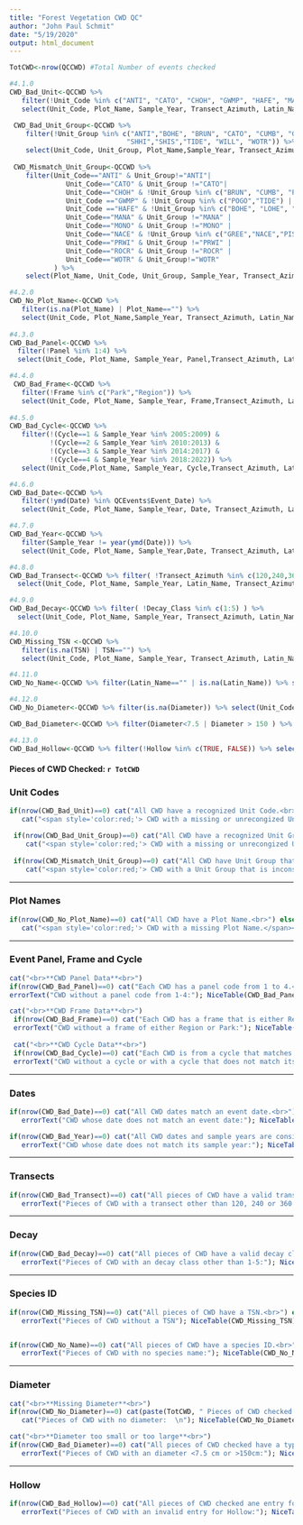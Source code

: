 ```yaml
---
title: "Forest Vegetation CWD QC"
author: "John Paul Schmit"
date: "5/19/2020"
output: html_document
---
```



```r


TotCWD<-nrow(QCCWD) #Total Number of events checked

#4.1.0
CWD_Bad_Unit<-QCCWD %>% 
   filter(!Unit_Code %in% c("ANTI", "CATO", "CHOH", "GWMP", "HAFE", "MANA", "MONO", "NACE", "PRWI", "ROCR", "WOTR")) %>% 
   select(Unit_Code, Plot_Name, Sample_Year, Transect_Azimuth, Latin_Name, Diameter)

 CWD_Bad_Unit_Group<-QCCWD %>% 
    filter(!Unit_Group %in% c("ANTI","BOHE", "BRUN", "CATO", "CUMB", "GREE", "LOHE", "MAHE", "MANA", "MONO", "NACE", "PISC", "POGO","PRWI", "ROCR", 
                             "SHHI","SHIS","TIDE", "WILL", "WOTR")) %>% 
    select(Unit_Code, Unit_Group, Plot_Name,Sample_Year, Transect_Azimuth, Latin_Name, Diameter)
 
 CWD_Mismatch_Unit_Group<-QCCWD %>% 
    filter(Unit_Code=="ANTI" & Unit_Group!="ANTI"|
              Unit_Code=="CATO" & Unit_Group !="CATO"|
              Unit_Code=="CHOH" & !Unit_Group %in% c("BRUN", "CUMB", "POGO", "WILL") |
              Unit_Code =="GWMP" & !Unit_Group %in% c("POGO","TIDE") |
              Unit_Code =="HAFE" & !Unit_Group %in% c("BOHE", "LOHE", "MAHE","SHHI", "SHIS")|
              Unit_Code=="MANA" & Unit_Group !="MANA" |
              Unit_Code=="MONO" & Unit_Group !="MONO" |
              Unit_Code=="NACE" & !Unit_Group %in% c("GREE","NACE","PISC")|
              Unit_Code=="PRWI" & Unit_Group !="PRWI" |
              Unit_Code=="ROCR" & Unit_Group !="ROCR" |
              Unit_Code=="WOTR" & Unit_Group!="WOTR"
           ) %>% 
    select(Plot_Name, Unit_Code, Unit_Group, Sample_Year, Transect_Azimuth, Latin_Name, Diameter)

#4.2.0
CWD_No_Plot_Name<-QCCWD %>% 
   filter(is.na(Plot_Name) | Plot_Name=="") %>% 
   select(Unit_Code, Plot_Name,Sample_Year, Transect_Azimuth, Latin_Name, Diameter)
 
#4.3.0
CWD_Bad_Panel<-QCCWD %>%
  filter(!Panel %in% 1:4) %>% 
  select(Unit_Code, Plot_Name, Sample_Year, Panel,Transect_Azimuth, Latin_Name, Diameter)

#4.4.0
 CWD_Bad_Frame<-QCCWD %>%
   filter(!Frame %in% c("Park","Region")) %>% 
   select(Unit_Code, Plot_Name, Sample_Year, Frame,Transect_Azimuth, Latin_Name, Diameter)
 
#4.5.0
CWD_Bad_Cycle<-QCCWD %>% 
   filter(!(Cycle==1 & Sample_Year %in% 2005:2009) &
          !(Cycle==2 & Sample_Year %in% 2010:2013) &
          !(Cycle==3 & Sample_Year %in% 2014:2017) &
          !(Cycle==4 & Sample_Year %in% 2018:2022)) %>% 
   select(Unit_Code,Plot_Name, Sample_Year, Cycle,Transect_Azimuth, Latin_Name, Diameter)

#4.6.0
CWD_Bad_Date<-QCCWD %>% 
   filter(!ymd(Date) %in% QCEvents$Event_Date) %>% 
   select(Unit_Code, Plot_Name, Sample_Year, Date, Transect_Azimuth, Latin_Name, Diameter)

#4.7.0
CWD_Bad_Year<-QCCWD %>% 
   filter(Sample_Year != year(ymd(Date))) %>% 
   select(Unit_Code, Plot_Name, Sample_Year,Date, Transect_Azimuth, Latin_Name, Diameter)

#4.8.0
CWD_Bad_Transect<-QCCWD %>% filter( !Transect_Azimuth %in% c(120,240,360) ) %>%
  select(Unit_Code, Plot_Name, Sample_Year, Latin_Name, Transect_Azimuth)

#4.9.0
CWD_Bad_Decay<-QCCWD %>% filter( !Decay_Class %in% c(1:5) ) %>%
  select(Unit_Code, Plot_Name, Sample_Year, Transect_Azimuth, Latin_Name, Decay_Class )

#4.10.0
CWD_Missing_TSN <-QCCWD %>% 
   filter(is.na(TSN) | TSN=="") %>% 
   select(Unit_Code, Plot_Name, Sample_Year, Transect_Azimuth, Latin_Name, TSN,  Diameter)

#4.11.0
CWD_No_Name<-QCCWD %>% filter(Latin_Name=="" | is.na(Latin_Name)) %>% select(Unit_Code, Plot_Name, Sample_Year, Transect_Azimuth, Latin_Name)

#4.12.0
CWD_No_Diameter<-QCCWD %>% filter(is.na(Diameter)) %>% select(Unit_Code, Plot_Name, Sample_Year, Transect_Azimuth, Latin_Name, Diameter)

CWD_Bad_Diameter<-QCCWD %>% filter(Diameter<7.5 | Diameter > 150 ) %>% select(Unit_Code, Plot_Name, Sample_Year, Transect_Azimuth, Latin_Name, Diameter)

#4.13.0
CWD_Bad_Hollow<-QCCWD %>% filter(!Hollow %in% c(TRUE, FALSE)) %>% select(Unit_Code, Plot_Name, Sample_Year, Transect_Azimuth, Latin_Name, Hollow)


```

#### **Pieces of CWD Checked:** `r TotCWD` ####

### Unit Codes

```r
if(nrow(CWD_Bad_Unit)==0) cat("All CWD have a recognized Unit Code.<br>") else {
   cat("<span style='color:red;'> CWD with a missing or unrecongized Unit Code.</span><br>"); NiceTable(CWD_Bad_Unit)}

 if(nrow(CWD_Bad_Unit_Group)==0) cat("All CWD have a recognized Unit Group.<br>") else {
    cat("<span style='color:red;'> CWD with a missing or unrecongized Unit Group.</span><br>"); NiceTable(CWD_Bad_Unit_Group)}
 
 if(nrow(CWD_Mismatch_Unit_Group)==0) cat("All CWD have Unit Group that is consistent with their Unit Code.<br>") else {
    cat("<span style='color:red;'> CWD with a Unit Group that is inconsistent with their Unit Code.</span><br>");NiceTable(Plots_Mismatch_Unit_Group)}

```

---

### Plot Names

```r
if(nrow(CWD_No_Plot_Name)==0) cat("All CWD have a Plot Name.<br>") else {
   cat("<span style='color:red;'> CWD with a missing Plot Name.</span><br>"); NiceTable(CWD_No_Plot_Name)}

```

---

### Event Panel, Frame and Cycle

```r
cat("<br>**CWD Panel Data**<br>")
if(nrow(CWD_Bad_Panel)==0) cat("Each CWD has a panel code from 1 to 4.<br>") else {
errorText("CWD without a panel code from 1-4:"); NiceTable(CWD_Bad_Panel)}

cat("<br>**CWD Frame Data**<br>")
 if(nrow(CWD_Bad_Frame)==0) cat("Each CWD has a frame that is either Region or Park.<br>") else {
 errorText("CWD without a frame of either Region or Park:"); NiceTable(CWD_Bad_Frame)}
 
 cat("<br>**CWD Cycle Data**<br>")
 if(nrow(CWD_Bad_Cycle)==0) cat("Each CWD is from a cycle that matches its event year <br>") else {
 errorText("CWD without a cycle or with a cycle that does not match its event year:"); NiceTable(CWD_Bad_Cycle)}

```

---

###  Dates
```r

if(nrow(CWD_Bad_Date)==0) cat("All CWD dates match an event date.<br>") else {
   errorText("CWD whose date does not match an event date:"); NiceTable(CWD_Bad_Date)}

if(nrow(CWD_Bad_Year)==0) cat("All CWD dates and sample years are consistent.<br>") else {
   errorText("CWD whose date does not match its sample year:"); NiceTable(CWD_Bad_Year)}


```

---


###  Transects
```r

if(nrow(CWD_Bad_Transect)==0) cat("All pieces of CWD have a valid transect.<br>") else {
   errorText("Pieces of CWD with a transect other than 120, 240 or 360:"); NiceTable(CWD_Bad_Transect)}

```

---

### Decay
```r

if(nrow(CWD_Bad_Decay)==0) cat("All pieces of CWD have a valid decay class.<br>") else {
   errorText("Pieces of CWD with an decay class other than 1-5:"); NiceTable(CWD_Bad_Decay)}

```

---

### Species ID

```r

if(nrow(CWD_Missing_TSN)==0) cat("All pieces of CWD have a TSN.<br>") else {
   errorText("Pieces of CWD without a TSN"); NiceTable(CWD_Missing_TSN)}


if(nrow(CWD_No_Name)==0) cat("All pieces of CWD have a species ID.<br>") else {
   errorText("Pieces of CWD with no species name:"); NiceTable(CWD_No_Name)}

```


---

### Diameter

```r
cat("<br>**Missing Diameter**<br>")
if(nrow(CWD_No_Diameter)==0) cat(paste(TotCWD, " Pieces of CWD checked and all have a diameter.  \n")) else {
   cat("Pieces of CWD with no diameter:  \n"); NiceTable(CWD_No_Diameter)}

cat("<br>**Diameter too small or too large**<br>")
if(nrow(CWD_Bad_Diameter)==0) cat("All pieces of CWD checked have a typical diameter.<br>") else {
   errorText("Pieces of CWD with an diameter <7.5 cm or >150cm:"); NiceTable(CWD_Bad_Diameter)}

```

---

### Hollow

```r

if(nrow(CWD_Bad_Hollow)==0) cat("All pieces of CWD checked ane entry for Hollow is valid.<br>") else {
   errorText("Pieces of CWD with an invalid entry for Hollow:"); NiceTable(CWD_Bad_Hollow)}

```


